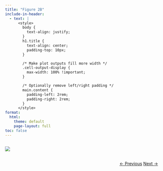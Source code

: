 ```yaml
---
title: "Figure 2B"
include-in-header: 
  - text: |
      <style>
        body {
          text-align: justify;
        }
        h1.title {
          text-align: center;
          padding-top: 10px;
        }

        /* Make plot outputs fill more width */
        .cell-output-display {
          max-width: 100% !important;
        }

        /* Optionally remove left/right padding */
        main.content {
          padding-left: 2rem;
          padding-right: 2rem;
        }
      </style>
format:
  html:
    theme: default
    page-layout: full
toc: false
---
```



## 

![](../../img/figure_2b.jpg)

<div style="text-align: right; margin-top: 2rem;">
  <a href="../Figure_2a/" class="btn btn-primary">← Previous</a>
  <a href="../Figure_3/" class="btn btn-primary">Next →</a>
</div>